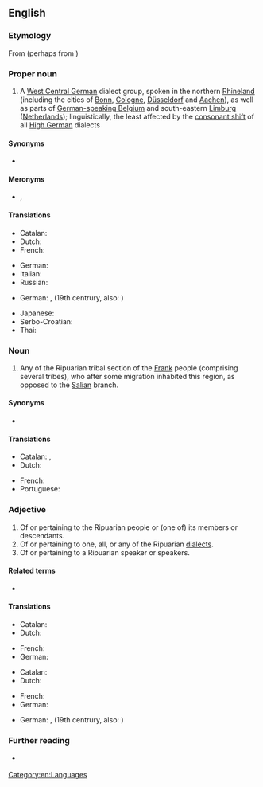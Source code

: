 ==English==
{{wikipedia|Ripuarian Franks}}

===Etymology===
From {{der|en|ML.|-}} {{m|la|Ripuarius}} (perhaps from {{der|en|la|ripa||river bank}}) {{suffix|en||an}}

{{wikipedia|Ripuarian language}}

===Proper noun===
{{en-proper noun}}

# A [[West Central German]] dialect group, spoken in the northern [[Rhineland]] (including the cities of [[w:Bonn|Bonn]], [[w:Cologne|Cologne]], [[w:Düsseldorf|Düsseldorf]] and [[w:Aachen|Aachen]]), as well as parts of [[w:German-speaking Community of Belgium|German-speaking Belgium]] and south-eastern [[Limburg]] ([[Netherlands]]); linguistically, the least affected by the [[w:High German consonant shift|consonant shift]] of all [[High German]] dialects

====Synonyms====
* {{l|en|Ripuarian Franconian}}

====Meronyms====
* {{l|en|Kölsch}}, {{l|en|Colognian}}

====Translations====
{{trans-top|West Germanic dialect}}
* Catalan: {{t|ca|fràncic ripuari|m}}
* Dutch: {{t+|nl|Ripuarisch|n}}
* French: {{t+|fr|francique ripuaire}}
{{trans-mid}}
* German: {{t+|de|Ripuarisch|n}}
* Italian: {{t|it|ripuario|m}}
* Russian: {{t|ru|рипуа́рский язы́к|m}}
{{trans-bottom}}

{{checktrans-top}}
* German: {{t-check|de|Nordmittelfränkisch}}, (19th centrury, also: {{t+check|de|Mittelfränkisch}})
{{trans-mid}}
* Japanese: {{t-check|ja|リプアーリ語|sc=Jpan}}
* Serbo-Croatian: {{t-check|sh|Ripuarska narječja}}
* Thai: {{t-check|th|ภาษาริปัวเรียน|sc=Thai}}
{{trans-bottom}}

===Noun===
{{en-noun}}

# {{lb|en|historical}} Any of the Ripuarian tribal section of the [[Frank]] people (comprising several tribes), who after some migration inhabited this region, as opposed to the [[Salian]] branch.

====Synonyms====
* {{sense|people}} {{l|en|Ripuarian Frank}}

====Translations====
{{trans-top|member of a section of the Frankish people}}
* Catalan: {{t|ca|ripuari|m}}, {{t|ca|ripuària|f}}
* Dutch: {{t|nl|Ripuariër|m}}
{{trans-mid}}
* French: {{t|fr|Franc ripuaire}}
* Portuguese: {{t|pt|ripuário|m}}
{{trans-bottom}}

===Adjective===
{{en-adj}}

# Of or pertaining to the Ripuarian people or (one of) its members or descendants.
# Of or pertaining to one, all, or any of the Ripuarian [[dialect]]s.
# Of or pertaining to a Ripuarian speaker or speakers.

====Related terms====
* {{l|en|riparian}}

====Translations====
{{trans-top|pertaining to a/the tribal Ripuarian(s)}}
* Catalan: {{t|ca|ripuari}}
* Dutch: {{t+|nl|Ripuarisch}}
{{trans-mid}}
* French: {{t|fr|franc ripuaire}}
* German: {{t+|de|ripuarisch}}
{{trans-bottom}}

{{trans-top|pertaining to dialect}}
* Catalan: {{t|ca|ripuari}}
* Dutch: {{t+|nl|Ripuarisch}}
{{trans-mid}}
* French: {{t+|fr|francique ripuaire}}
* German: {{t+|de|ripuarisch}}
{{trans-bottom}}

{{trans-top|pertaining to Ripuarian speaker(s)}}
{{trans-mid}}
{{trans-bottom}}

{{checktrans-top}}
{{trans-mid}}
* German: {{t-check|de|nordmittelfränkisch}}, (19th centrury, also: {{t+check|de|mittelfränkisch}})
{{trans-bottom}}

===Further reading===
* {{ISO 639|ref=1||ksh}} {{qualifier|Kölsch dialect}}

[[Category:en:Languages]]